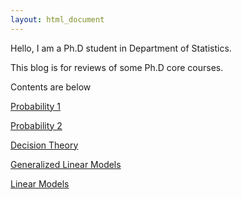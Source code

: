 ```yaml
---
layout: html_document
---
```


Hello, I am a Ph.D student in Department of Statistics.

This blog is for reviews of some Ph.D core courses.

Contents are below

[Probability 1](./probability1.html)

[Probability 2](./probability2.html)

[Decision Theory](./dec.html)

[Generalized Linear Models](./glm.html)

[Linear Models](./lm.html)


